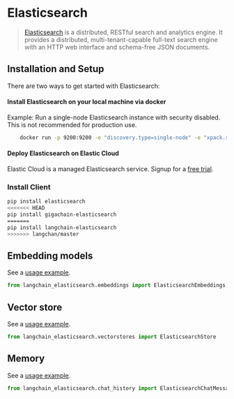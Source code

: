 # Elasticsearch

> [Elasticsearch](https://www.elastic.co/elasticsearch/) is a distributed, RESTful search and analytics engine.
> It provides a distributed, multi-tenant-capable full-text search engine with an HTTP web interface and schema-free
> JSON documents.

## Installation and Setup

There are two ways to get started with Elasticsearch:

#### Install Elasticsearch on your local machine via docker

Example: Run a single-node Elasticsearch instance with security disabled. This is not recommended for production use.

```bash
    docker run -p 9200:9200 -e "discovery.type=single-node" -e "xpack.security.enabled=false" -e "xpack.security.http.ssl.enabled=false" docker.elastic.co/elasticsearch/elasticsearch:8.9.0
```

#### Deploy Elasticsearch on Elastic Cloud

Elastic Cloud is a managed Elasticsearch service. Signup for a [free trial](https://cloud.elastic.co/registration?utm_source=langchain&utm_content=documentation).

### Install Client

```bash
pip install elasticsearch
<<<<<<< HEAD
pip install gigachain-elasticsearch
=======
pip install langchain-elasticsearch
>>>>>>> langchan/master
```

## Embedding models

See a [usage example](/docs/integrations/text_embedding/elasticsearch).

```python
from langchain_elasticsearch.embeddings import ElasticsearchEmbeddings
```

## Vector store

See a [usage example](/docs/integrations/vectorstores/elasticsearch).

```python
from langchain_elasticsearch.vectorstores import ElasticsearchStore
```


## Memory

See a [usage example](/docs/integrations/memory/elasticsearch_chat_message_history).

```python
from langchain_elasticsearch.chat_history import ElasticsearchChatMessageHistory
```
